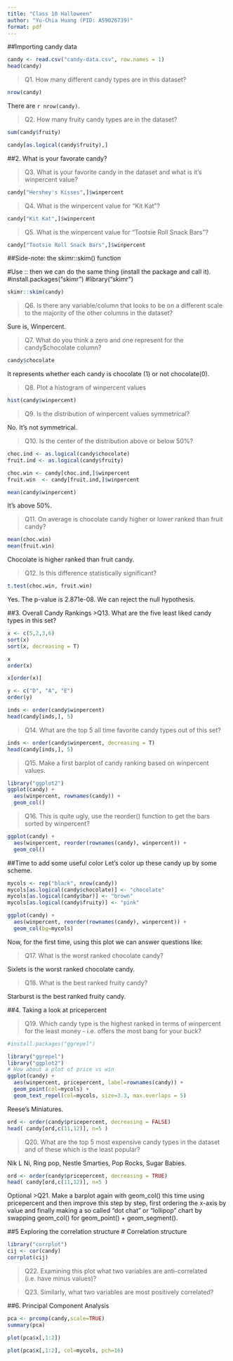 ```yaml
---
title: "Class 10 Halloween"
author: "Yu-Chia Huang (PID: A59026739)"
format: pdf
---
```


##Importing candy data
```r
candy <- read.csv("candy-data.csv", row.names = 1)
head(candy)
```

> Q1. How many different candy types are in this dataset?

```r
nrow(candy)
```

There are `r nrow(candy)`.

> Q2. How many fruity candy types are in the dataset?

```r
sum(candy$fruity)
```

```r
candy[as.logical(candy$fruity),]
```

##2. What is your favorate candy?

>Q3. What is your favorite candy in the dataset and what is it’s winpercent value?

```r
candy["Hershey's Kisses",]$winpercent
```

>Q4. What is the winpercent value for “Kit Kat”?

```r
candy["Kit Kat",]$winpercent
```

>Q5. What is the winpercent value for “Tootsie Roll Snack Bars”?

```r
candy["Tootsie Roll Snack Bars",]$winpercent
```

##Side-note: the skimr::skim() function

#Use :: then we can do the same thing (install the package and call it).
#install.packages("skimr")
#library("skimr")

```r
skimr::skim(candy)
```

>Q6. Is there any variable/column that looks to be on a different scale to the majority of the other columns in the dataset?

Sure is, Winpercent.

>Q7. What do you think a zero and one represent for the candy$chocolate column?

```r
candy$chocolate
```
It represents whether each candy is chocolate (1) or not chocolate(0).

>Q8. Plot a histogram of winpercent values

```r
hist(candy$winpercent)
```

>Q9. Is the distribution of winpercent values symmetrical?

No. It's not symmetrical.

>Q10. Is the center of the distribution above or below 50%?

```r
choc.ind <- as.logical(candy$chocolate)
fruit.ind <- as.logical(candy$fruity)

choc.win <- candy[choc.ind,]$winpercent
fruit.win  <- candy[fruit.ind,]$winpercent

mean(candy$winpercent)
```
It's above 50%.

>Q11. On average is chocolate candy higher or lower ranked than fruit candy?

```r
mean(choc.win)
mean(fruit.win)
```
Chocolate is higher ranked than fruit candy.

>Q12. Is this difference statistically significant?

```r
t.test(choc.win, fruit.win)
```

Yes. The p-value is 2.871e-08. We can reject the null hypothesis.

##3. Overall Candy Rankings
>Q13. What are the five least liked candy types in this set?

```r
x <- c(5,2,3,6)
sort(x)
sort(x, decreasing = T)
```

```r
x
order(x)
```

```r
x[order(x)]
```

```r
y <- c("D", "A", "E")
order(y)
```

```r
inds <- order(candy$winpercent)
head(candy[inds,], 5)
```

>Q14. What are the top 5 all time favorite candy types out of this set?

```r
inds <- order(candy$winpercent, decreasing = T)
head(candy[inds,], 5)
```

>Q15. Make a first barplot of candy ranking based on winpercent values.

```r
library("ggplot2")
ggplot(candy) +
  aes(winpercent, rownames(candy)) +
  geom_col()
```

>Q16. This is quite ugly, use the reorder() function to get the bars sorted by winpercent?

```r
ggplot(candy) +
  aes(winpercent, reorder(rownames(candy), winpercent)) +
  geom_col()
```

##Time to add some useful color
Let's color up these candy up by some scheme.

```r
mycols <- rep("black", nrow(candy))
mycols[as.logical(candy$chocolate)] <- "chocolate"
mycols[as.logical(candy$bar)] <- "brown"
mycols[as.logical(candy$fruity)] <- "pink"

ggplot(candy) +
  aes(winpercent, reorder(rownames(candy), winpercent)) +
  geom_col(bg=mycols)
```

Now, for the first time, using this plot we can answer questions like:

>Q17. What is the worst ranked chocolate candy?

Sixlets is the worst ranked chocolate candy.

>Q18. What is the best ranked fruity candy?

Starburst is the best ranked fruity candy.

##4. Taking a look at pricepercent

>Q19. Which candy type is the highest ranked in terms of winpercent for the least money - i.e. offers the most bang for your buck?


```r
#install.packages("ggrepel")
```

```r
library("ggrepel")
library("ggplot2")
# How about a plot of price vs win
ggplot(candy) +
  aes(winpercent, pricepercent, label=rownames(candy)) +
  geom_point(col=mycols) + 
  geom_text_repel(col=mycols, size=3.3, max.overlaps = 5)
```

Reese's Miniatures.

```r
ord <- order(candy$pricepercent, decreasing = FALSE)
head( candy[ord,c(11,12)], n=5 )
```

>Q20. What are the top 5 most expensive candy types in the dataset and of these which is the least popular?

Nik L Ni, Ring pop, Nestle Smarties, Pop Rocks, Sugar Babies.

```r
ord <- order(candy$pricepercent, decreasing = TRUE)
head( candy[ord,c(11,12)], n=5 )
```


Optional
>Q21. Make a barplot again with geom_col() this time using pricepercent and then improve this step by step, first ordering the x-axis by value and finally making a so called “dot chat” or “lollipop” chart by swapping geom_col() for geom_point() + geom_segment().



##5 Exploring the correlation structure
# Correlation structure

```r
library("corrplot")
cij <- cor(candy)
corrplot(cij)
```

>Q22. Examining this plot what two variables are anti-correlated (i.e. have minus values)?

>Q23. Similarly, what two variables are most positively correlated?

##6. Principal Component Analysis

```r
pca <- prcomp(candy,scale=TRUE)
summary(pca)
```

```r
plot(pca$x[,1:2])
```

```r
plot(pca$x[,1:2], col=mycols, pch=16)
```
